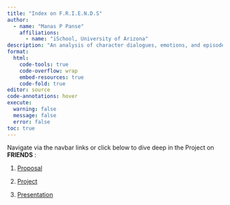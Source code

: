 ```yaml
---
title: "Index on F.R.I.E.N.D.S"
author:
  - name: "Manas P Panse"
    affiliations:
      - name: "iSchool, University of Arizona"
description: "An analysis of character dialogues, emotions, and episode metadata from the TV show Friends, aiming to uncover patterns in emotions, dialogue frequency, and relationships between characters across the seasons."
format:
  html:
    code-tools: true
    code-overflow: wrap
    embed-resources: true
    code-fold: true
editor: source
code-annotations: hover
execute:
  warning: false
  message: false
  error: false
toc: true
---
```


Navigate via the navbar links or click below to dive deep in the Project on **FRIENDS** :

1.  [Proposal](proposal.qmd)

2.  [Project](project.qmd)

3.  [Presentation](presentation.qmd)